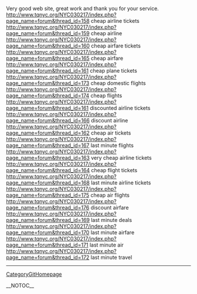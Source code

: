 Very good web site, great work and thank you for your service. http://www.tqnyc.org/NYC030217/index.php?page_name=forum&thread_id=158 cheap airline tickets
http://www.tqnyc.org/NYC030217/index.php?page_name=forum&thread_id=159 cheap airline
http://www.tqnyc.org/NYC030217/index.php?page_name=forum&thread_id=160 cheap airfare tickets
http://www.tqnyc.org/NYC030217/index.php?page_name=forum&thread_id=165 cheap airfare
http://www.tqnyc.org/NYC030217/index.php?page_name=forum&thread_id=161 cheap plane tickets
http://www.tqnyc.org/NYC030217/index.php?page_name=forum&thread_id=173 cheap domestic flights
http://www.tqnyc.org/NYC030217/index.php?page_name=forum&thread_id=174 cheap flights
http://www.tqnyc.org/NYC030217/index.php?page_name=forum&thread_id=161 discounted airline tickets
http://www.tqnyc.org/NYC030217/index.php?page_name=forum&thread_id=166 discount airline
http://www.tqnyc.org/NYC030217/index.php?page_name=forum&thread_id=162 cheap air tickets
http://www.tqnyc.org/NYC030217/index.php?page_name=forum&thread_id=167 last minute flights
http://www.tqnyc.org/NYC030217/index.php?page_name=forum&thread_id=163 very cheap airline tickets
http://www.tqnyc.org/NYC030217/index.php?page_name=forum&thread_id=164 cheap flight tickets
http://www.tqnyc.org/NYC030217/index.php?page_name=forum&thread_id=168 last minute airline tickets
http://www.tqnyc.org/NYC030217/index.php?page_name=forum&thread_id=175 cheap air flights
http://www.tqnyc.org/NYC030217/index.php?page_name=forum&thread_id=176 discount airfare
http://www.tqnyc.org/NYC030217/index.php?page_name=forum&thread_id=169 last minute deals
http://www.tqnyc.org/NYC030217/index.php?page_name=forum&thread_id=170 last minute airfare
http://www.tqnyc.org/NYC030217/index.php?page_name=forum&thread_id=171 last minute air
http://www.tqnyc.org/NYC030217/index.php?page_name=forum&thread_id=172 last minute travel
----
[[CategoryGitHomepage]]

__NOTOC__